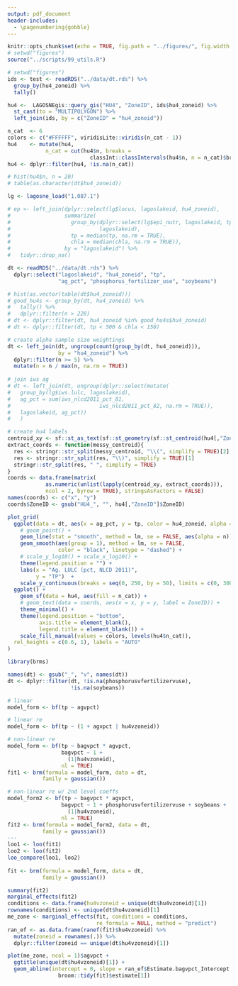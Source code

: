 ```yaml
---
output: pdf_document
header-includes: 
  - \pagenumbering{gobble}
---
```


```r
knitr::opts_chunk$set(echo = TRUE, fig.path = "../figures/", fig.width = 5, fig.height = 5)
# setwd("figures")
source("../scripts/99_utils.R")
```

```r

# setwd("figures")
ids <- test <- readRDS("../data/dt.rds") %>%
  group_by(hu4_zoneid) %>% 
  tally()

hu4 <-  LAGOSNEgis::query_gis("HU4", "ZoneID", ids$hu4_zoneid) %>%
  st_cast(to = "MULTIPOLYGON") %>%
  left_join(ids, by = c("ZoneID" = "hu4_zoneid"))

n_cat  <- 6
colors <- c("#FFFFFF", viridisLite::viridis(n_cat - 1))
hu4    <- mutate(hu4, 
            n_cat = cut(hu4$n, breaks = 
                          classInt::classIntervals(hu4$n, n = n_cat)$brks))
hu4 <- dplyr::filter(hu4, !is.na(n_cat))

# hist(hu4$n, n = 20)
# table(as.character(dt$hu4_zoneid))

lg <- lagosne_load("1.087.1")

# ep <- left_join(dplyr::select(lg$locus, lagoslakeid, hu4_zoneid), 
#                 summarize(
#                   group_by(dplyr::select(lg$epi_nutr, lagoslakeid, tp, chla), 
#                            lagoslakeid), 
#                   tp = median(tp, na.rm = TRUE), 
#                   chla = median(chla, na.rm = TRUE)), 
#                 by = "lagoslakeid") %>%
#   tidyr::drop_na() 

dt <- readRDS("../data/dt.rds") %>%
  dplyr::select("lagoslakeid", "hu4_zoneid", "tp", 
                "ag_pct", "phosphorus_fertilizer_use", "soybeans")

# hist(as.vector(table(dt$hu4_zoneid)))  
# good_hu4s <- group_by(dt, hu4_zoneid) %>% 
#   tally() %>%
#   dplyr::filter(n > 220)  
# dt <- dplyr::filter(dt, hu4_zoneid %in% good_hu4s$hu4_zoneid)
# dt <- dplyr::filter(dt, tp < 500 & chla < 150)

# create alpha sample size weightings
dt <- left_join(dt, ungroup(count(group_by(dt, hu4_zoneid))), 
                by = "hu4_zoneid") %>%
  dplyr::filter(n >= 5) %>%
  mutate(n = n / max(n, na.rm = TRUE))
  
# join iws ag
# dt <- left_join(dt, ungroup(dplyr::select(mutate(
#   group_by(lg$iws.lulc, lagoslakeid), 
#   ag_pct = sum(iws_nlcd2011_pct_81,
#                            iws_nlcd2011_pct_82, na.rm = TRUE)), 
#   lagoslakeid, ag_pct))
#   )

# create hu4 labels
centroid_xy <- sf::st_as_text(sf::st_geometry(sf::st_centroid(hu4[,"ZoneID"])))
extract_coords <- function(messy_centroid){
  res <- stringr::str_split(messy_centroid, "\\(", simplify = TRUE)[2]
  res <- stringr::str_split(res, "\\)", simplify = TRUE)[1]
  stringr::str_split(res, " ", simplify = TRUE)
}
coords <- data.frame(matrix(
            as.numeric(unlist(lapply(centroid_xy, extract_coords))),
            ncol = 2, byrow = TRUE), stringsAsFactors = FALSE)
names(coords) <- c("x", "y")
coords$ZoneID <- gsub("HU4_", "", hu4[,"ZoneID"]$ZoneID)

plot_grid(
  ggplot(data = dt, aes(x = ag_pct, y = tp, color = hu4_zoneid, alpha = n)) + 
    # geom_point() +
    geom_line(stat = "smooth", method = lm, se = FALSE, aes(alpha = n))  +
    geom_smooth(aes(group = 1), method = lm, se = FALSE, 
                color = "black", linetype = "dashed") +
    # scale_y_log10() + scale_x_log10() +
    theme(legend.position = "") +
    labs(x = "Ag. LULC (pct, NLCD 2011)", 
         y = "TP")  +
    scale_y_continuous(breaks = seq(0, 250, by = 50), limits = c(0, 300)),
  ggplot() +
    geom_sf(data = hu4, aes(fill = n_cat)) +
    # geom_text(data = coords, aes(x = x, y = y, label = ZoneID)) +   
    theme_minimal() + 
    theme(legend.position = "bottom", 
          axis.title = element_blank(), 
          legend.title = element_blank()) + 
    scale_fill_manual(values = colors, levels(hu4$n_cat)), 
  rel_heights = c(0.6, 1), labels = "AUTO"
)
``` 

```r
library(brms)

names(dt) <- gsub("_", "v", names(dt))
dt <- dplyr::filter(dt, !is.na(phosphorusvfertilizervuse), 
                    !is.na(soybeans))

# linear
model_form <- bf(tp ~ agvpct)

# linear re
model_form <- bf(tp ~ (1 + agvpct | hu4vzoneid))

# non-linear re
model_form <- bf(tp ~ bagvpct * agvpct, 
                 bagvpct ~ 1 + 
                   (1|hu4vzoneid), 
                 nl = TRUE)
fit1 <- brm(formula = model_form, data = dt, 
           family = gaussian())

# non-linear re w/ 2nd level coeffs
model_form2 <- bf(tp ~ bagvpct * agvpct, 
                 bagvpct ~ 1 + phosphorusvfertilizervuse + soybeans +
                   (1|hu4vzoneid), 
                 nl = TRUE)
fit2 <- brm(formula = model_form2, data = dt, 
           family = gaussian())
---
loo1 <- loo(fit1)
loo2 <- loo(fit2)
loo_compare(loo1, loo2)  
  
fit <- brm(formula = model_form, data = dt, 
           family = gaussian())

summary(fit2)
marginal_effects(fit2)
conditions <- data.frame(hu4vzoneid = unique(dt$hu4vzoneid)[1])
rownames(conditions) <- unique(dt$hu4vzoneid)[1]
me_zone <- marginal_effects(fit, conditions = conditions, 
                            re_formula = NULL, method = "predict")
ran_ef <- as.data.frame(ranef(fit)$hu4vzoneid) %>%
  mutate(zoneid = rownames(.)) %>%
  dplyr::filter(zoneid == unique(dt$hu4vzoneid)[1])

plot(me_zone, ncol = 1)$agvpct + 
  ggtitle(unique(dt$hu4vzoneid)[1]) +
  geom_abline(intercept = 0, slope = ran_ef$Estimate.bagvpct_Intercept + 
                broom::tidy(fit)$estimate[1])

```